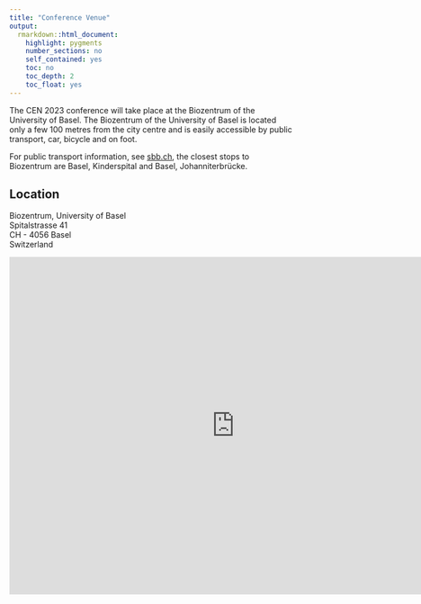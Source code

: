 ```yaml
---
title: "Conference Venue"
output: 
  rmarkdown::html_document:
    highlight: pygments
    number_sections: no
    self_contained: yes
    toc: no
    toc_depth: 2
    toc_float: yes
---
```


The CEN 2023 conference will take place at the Biozentrum of the University of Basel. The Biozentrum of the University of Basel is located only a few 100 metres from the city centre and is easily accessible by public transport, car, bicycle and on foot.

For public transport information, see [sbb.ch](https://www.sbb.ch), the closest stops to Biozentrum are Basel, Kinderspital and Basel, Johanniterbrücke.

## Location

Biozentrum, University of Basel  
Spitalstrasse 41  
CH - 4056 Basel  
Switzerland  

 
<iframe src="https://www.google.com/maps/embed?pb=!1m18!1m12!1m3!1d2692.182690138198!2d7.578714151760809!3d47.56423377907976!2m3!1f0!2f0!3f0!3m2!1i1024!2i768!4f13.1!3m3!1m2!1s0x4791b908135df8df%3A0x850b8df911af1a74!2sBiozentrum%20University%20of%20Basel!5e0!3m2!1sen!2sch!4v1676378928848!5m2!1sen!2sch" width="800" height="600" style="border:0;" allowfullscreen loading="lazy" referrerpolicy="no-referrer-when-downgrade"></iframe>
 